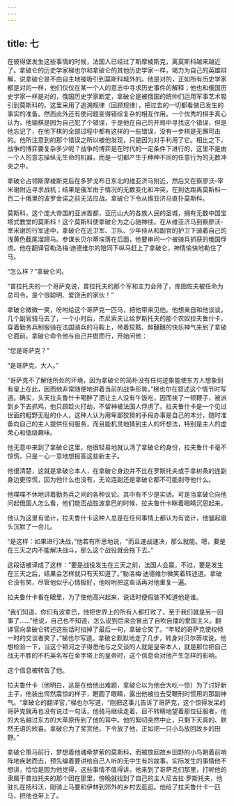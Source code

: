 ```yaml
---
---
---
```

title: 七
---



在彼得堡发生这些事情的时候，法国人已经过了斯摩棱斯克，离莫斯科越来越近了。拿破仑的历史学家梯也尔和拿破仑的其他历史学家一样，竭力为自己的英雄辩解，说拿破仑是不由自主地被吸引到莫斯科城外的。他是对的，正如所有历史学家都是对的一样，他们仅仅在某一个人的意志中寻求历史事件的解释；他也和俄国历史学家一样是对的，俄国历史学家断定，拿破仑是被俄国的统帅们运用军事艺术吸引到莫斯科的。这里采用了追溯规律（回顾规律），把过去的一切都看做已发生的事实的准备。然而此外还有使问题变得错综复杂的相互作用。一个优秀的棋手真心认为，他输棋是因为自己犯了个错误，于是他在自己的开局中寻找这个错误，但是他忘记了，在他下棋的全部过程中都有这样的一些错误，没有一步棋是无懈可击的。他所注意到的那个错误之所以被他发现，只是因为对手利用了它。相比之下，战争的博弈要复杂多少呢？战争的博弈是在时代的一定条件下进行的，这里不是由一个人的意志操纵无生命的机器，而是一切都产生于种种不同的任意行为的无数冲突之中。

拿破仑占领斯摩棱斯克后在多罗戈布日东北的维亚济马附近，然后又在察廖沃-宰米谢附近寻求战机；结果是俄军由于情况的无数变化和冲突，在到达距离莫斯科一百二十俄里的波罗金诺之前无法应战。拿破仑下令从维亚济马直扑莫斯科。

莫斯科，这个庞大帝国的亚洲首都，亚历山大的各族人民的圣城，拥有无数中国宝塔式教堂的莫斯科！这个莫斯科使拿破仑为之心驰神往。在从维亚济马到察廖沃-宰米谢的行军途中，拿破仑在近卫军、卫队、少年侍从和副官的护卫下骑着自己的浅黄色截尾溜蹄马。参谋长贝尔蒂埃落在后面，他要审问一个被骑兵抓获的俄国俘虏。他在翻译官勒洛梅·迪德维尔的陪同下纵马赶上了拿破仑，神情愉快地勒住了马。

“怎么样？”拿破仑问。

“普拉托夫的一个哥萨克说，普拉托夫的那个军和主力会师了，库图佐夫被任命为总司令。是个很聪明、爱饶舌的家伙！”

拿破仑微微一笑，吩咐给这个哥萨克一匹马，把他带来见他。他想亲自和他谈谈。几个副官骑马去了，一个小时后，杰尼索夫让给罗斯托夫的那个农奴拉夫鲁什卡，穿着勤务兵制服骑在法国骑兵的马鞍上，带着狡黠、醉醺醺的快乐神气来到了拿破仑面前。拿破仑命令他与自己并辔而行，开始问他：

“您是哥萨克？”

“是哥萨克，大人。”

“哥萨克不了解他所处的环境，因为拿破仑的简朴没有任何迹象能使东方人想象到有皇上在此，因而他非常随便地讲着当前的战争形势。”梯也尔在叙述这个情节时写道。确实，头天拉夫鲁什卡喝醉了酒让主人没有午饭吃，因而挨了一顿鞭子，被派到乡下去抓鸡，他只顾趁火打劫，不留神被法国人俘虏了。拉夫鲁什卡是一个见过世面的粗野无耻的仆人，这种人认为用卑鄙狡猾的手段办事是自己的本分，随时准备向自己的主人提供任何服务，而且能机灵地猜到主人的坏想法，特别是主人的虚荣心和低级趣味。

他无意中来到了拿破仑这里，他很轻易地就认清了拿破仑的身份，拉夫鲁什卡毫不惊慌，只是一心一意地想报答这些新主子。

他很清楚，这就是拿破仑本人，在拿破仑身边并不比在罗斯托夫或手拿树条的连副身边更惊慌，因为他什么也没有，无论连副还是拿破仑都不可能剥夺他什么。

他喋喋不休地讲着勤务兵之间的各种议论。其中有不少是实话。可是当拿破仑向他问起俄国人怎么看，他们能否战胜波拿巴的时候，拉夫鲁什卡眯着眼睛沉思起来。

他认为这里有诡计，拉夫鲁什卡这种人总是在任何事情上都认为有诡计，他皱起眉头沉默了一会儿。

“是这样：如果进行决战，”他若有所思地说，“而且速战速决，那么就能。嗯，要是在三天之内不能解决战斗，那么这个战役就会拖下去。”

这段话被译成了这样：“要是战役发生在三天之前，法国人会赢，不过，要是发生在三天之后，结果会怎样就只有天知道了。”勒洛梅·迪德维尔微笑着转述道。拿破仑没有笑，尽管他似乎心情极好，他吩咐把这些话再对他重复一遍。

拉夫鲁什卡看在眼里，为了使他高兴起来，说话时便假装不知道他是谁。

“我们知道，你们有波拿巴，他把世界上的所有人都打败了，至于我们就是另一回事了……”他说，自己也不知道，怎么说到后来会冒出了自吹自擂的爱国主义。翻译官向拿破仑转述这些话时掐掉了最后一句，拿破仑笑了。“年轻的哥萨克使权倾一时的交谈者笑了，”梯也尔写道。拿破仑默默地走了几步，转身对贝尔蒂埃说，他想检验一下，当这个顿河之子得悉他与之交谈的人就是皇帝本人，就是那位把自己战无不胜的不朽英名写在金字塔上的皇帝时，这个信息会对他产生怎样的影响。

这个信息被转告了他。

拉夫鲁什卡（他明白，这是在给他出难题，拿破仑以为他会大吃一惊）为了讨好新主子，他装出愕然震惊的样子，瞪圆了眼睛，露出他被拉去受鞭刑时惯用的那副神气。“拿破仑的翻译官，”梯也尔写道，“刚把这事儿告诉了哥萨克，这个惊得发呆的哥萨克就再也没有说过一句话，他骑马继续走着，目不转睛地望着那位征服者，他的大名越过东方的大草原传到了他的耳中。他的絮叨突然中止，只剩下天真的、默然无语的欣喜。拿破仑为了奖赏他，下令放了他，正如把一只小鸟放回故乡的田野。”

拿破仑策马前行，梦想着他魂牵梦萦的莫斯科，而被放回故乡田野的小鸟朝着前哨阵地疾驰而去，预先编着要讲给自己人听的无中生有的故事。实际发生的事情他不想讲，恰恰是因为他觉得，这些事情不值得讲。他来到了哥萨克们那里，打听他的隶属于普拉托夫的那个团在那里，傍晚就找到了自己的主人尼古拉·罗斯托夫，他驻扎在扬科沃，刚骑上马要和伊林到郊外的乡村去逛逛。他给了拉夫鲁什卡一匹马，把他也带上了。